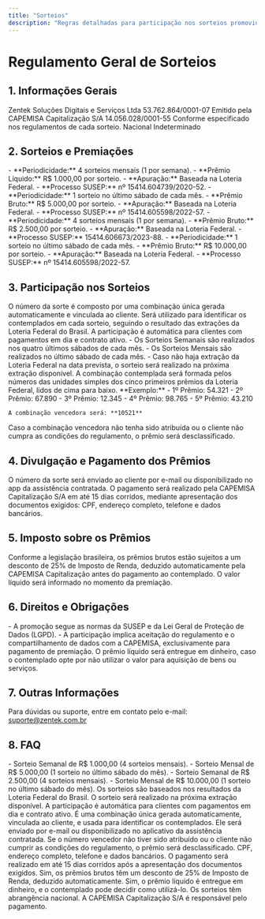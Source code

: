 ```yaml
---
title: "Sorteios"
description: "Regras detalhadas para participação nos sorteios promovidos pela Zentek."
---
```


# Regulamento Geral de Sorteios

## 1. Informações Gerais

<AccordionGroup>
  <Accordion title="Empresa Promotora">
    Zentek Soluções Digitais e Serviços Ltda
  </Accordion>

  <Accordion title="CNPJ Promotora">
    53.762.864/0001-07
  </Accordion>

  <Accordion title="Título de Capitalização">
    Emitido pela CAPEMISA Capitalização S/A
  </Accordion>

  <Accordion title="CNPJ da CAPEMISA">
    14.056.028/0001-55
  </Accordion>

  <Accordion title="Processo SUSEP">
    Conforme especificado nos regulamentos de cada sorteio.
  </Accordion>

  <Accordion title="Abrangência">
    Nacional
  </Accordion>

  <Accordion title="Período de Vigência">
    Indeterminado
  </Accordion>
</AccordionGroup>

## 2. Sorteios e Premiações

<AccordionGroup>
  <Accordion title="Sorteio Semanal de R$ 1.000,00">
    - **Periodicidade:** 4 sorteios mensais (1 por semana).
    - **Prêmio Líquido:** R$ 1.000,00 por sorteio.
    - **Apuração:** Baseada na Loteria Federal.
    - **Processo SUSEP:** nº 15414.604739/2020-52.
  </Accordion>

  <Accordion title="Sorteio Mensal de R$ 5.000,00">
    - **Periodicidade:** 1 sorteio no último sábado de cada mês.
    - **Prêmio Bruto:** R$ 5.000,00 por sorteio.
    - **Apuração:** Baseada na Loteria Federal.
    - **Processo SUSEP:** nº 15414.605598/2022-57.
  </Accordion>

  <Accordion title="Sorteio Semanal de R$ 2.500,00">
    - **Periodicidade:** 4 sorteios mensais (1 por semana).
    - **Prêmio Bruto:** R$ 2.500,00 por sorteio.
    - **Apuração:** Baseada na Loteria Federal.
    - **Processo SUSEP:** 15414.606673/2023-88.
  </Accordion>

  <Accordion title="Sorteio Mensal de R$ 10.000,00">
    - **Periodicidade:** 1 sorteio no último sábado de cada mês.
    - **Prêmio Bruto:** R$ 10.000,00 por sorteio.
    - **Apuração:** Baseada na Loteria Federal.
    - **Processo SUSEP:** nº 15414.605598/2022-57.
  </Accordion>
</AccordionGroup>

## 3. Participação nos Sorteios

<AccordionGroup>
  <Accordion title="Formação do Número da Sorte">
    O número da sorte é composto por uma combinação única gerada automaticamente e vinculada ao cliente. Será utilizado para identificar os contemplados em cada sorteio, seguindo o resultado das extrações da Loteria Federal do Brasil.
  </Accordion>

  <Accordion title="Condições de Participação">
    A participação é automática para clientes com pagamentos em dia e contrato ativo.
  </Accordion>

  <Accordion title="Datas dos Sorteios">
    - Os Sorteios Semanais são realizados nos quatro últimos sábados de cada mês.
    - Os Sorteios Mensais são realizados no último sábado de cada mês.
    - Caso não haja extração da Loteria Federal na data prevista, o sorteio será realizado na próxima extração disponível.
  </Accordion>

  <Accordion title="Regras de Apuração">
    A combinação contemplada será formada pelos números das unidades simples dos cinco primeiros prêmios da Loteria Federal, lidos de cima para baixo.
    **Exemplo:**
    - 1º Prêmio: 54.321
    - 2º Prêmio: 67.890
    - 3º Prêmio: 12.345
    - 4º Prêmio: 98.765
    - 5º Prêmio: 43.210

    A combinação vencedora será: **10521**
  </Accordion>

  <Accordion title="Número da Sorte não contemplado">
    Caso a combinação vencedora não tenha sido atribuída ou o cliente não cumpra as condições do regulamento, o prêmio será desclassificado.
  </Accordion>
</AccordionGroup>

## 4. Divulgação e Pagamento dos Prêmios

<AccordionGroup>
  <Accordion title="Divulgação do Número da Sorte">
    O número da sorte será enviado ao cliente por e-mail ou disponibilizado no app da assistência contratada.
  </Accordion>

  <Accordion title="Pagamento">
    O pagamento será realizado pela CAPEMISA Capitalização S/A em até 15 dias corridos, mediante apresentação dos documentos exigidos: CPF, endereço completo, telefone e dados bancários.
  </Accordion>
</AccordionGroup>

## 5. Imposto sobre os Prêmios

<AccordionGroup>
  <Accordion title="Desconto de Imposto de Renda">
    Conforme a legislação brasileira, os prêmios brutos estão sujeitos a um desconto de 25% de Imposto de Renda, deduzido automaticamente pela CAPEMISA Capitalização antes do pagamento ao contemplado. O valor líquido será informado no momento da premiação.
  </Accordion>
</AccordionGroup>

## 6. Direitos e Obrigações

<AccordionGroup>
  <Accordion title="Responsabilidades">
    - A promoção segue as normas da SUSEP e da Lei Geral de Proteção de Dados (LGPD).
    - A participação implica aceitação do regulamento e o compartilhamento de dados com a CAPEMISA, exclusivamente para pagamento de premiação.
  </Accordion>

  <Accordion title="Direitos do Contemplado">
    O prêmio líquido será entregue em dinheiro, caso o contemplado opte por não utilizar o valor para aquisição de bens ou serviços.
  </Accordion>
</AccordionGroup>

## 7. Outras Informações

Para dúvidas ou suporte, entre em contato pelo e-mail: 
suporte@zentek.com.br

## 8. FAQ

<AccordionGroup>
  <Accordion title="Quais são os tipos de sorteios oferecidos?">
    - Sorteio Semanal de R$ 1.000,00 (4 sorteios mensais).
    - Sorteio Mensal de R$ 5.000,00 (1 sorteio no último sábado do mês).
    - Sorteio Semanal de R$ 2.500,00 (4 sorteios mensais).
    - Sorteio Mensal de R$ 10.000,00 (1 sorteio no último sábado do mês).
  </Accordion>

  <Accordion title="Como os sorteios são realizados?">
    Os sorteios são baseados nos resultados da Loteria Federal do Brasil.
  </Accordion>

  <Accordion title="O que acontece se a Loteria Federal não realizar a extração na data prevista?">
    O sorteio será realizado na próxima extração disponível.
  </Accordion>

  <Accordion title="Como posso participar dos sorteios?">
    A participação é automática para clientes com pagamentos em dia e contrato ativo.
  </Accordion>

  <Accordion title="O que é o número da sorte?">
    É uma combinação única gerada automaticamente, vinculada ao cliente, e usada para identificar os contemplados.
  </Accordion>

  <Accordion title="Como recebo meu número da sorte?">
    Ele será enviado por e-mail ou disponibilizado no aplicativo da assistência contratada.
  </Accordion>

  <Accordion title="O que acontece se o número da sorte não for contemplado?">
    Se o número vencedor não tiver sido atribuído ou o cliente não cumprir as condições do regulamento, o prêmio será desclassificado.
  </Accordion>

  <Accordion title="Quais documentos são necessários para receber o prêmio?">
    CPF, endereço completo, telefone e dados bancários.
  </Accordion>

  <Accordion title="Quanto tempo leva para receber o prêmio?">
    O pagamento será realizado em até 15 dias corridos após a apresentação dos documentos exigidos.
  </Accordion>

  <Accordion title="Os prêmios estão sujeitos a impostos?">
    Sim, os prêmios brutos têm um desconto de 25% de Imposto de Renda, deduzido automaticamente.
  </Accordion>

  <Accordion title="Posso escolher como utilizar o prêmio?">
    Sim, o prêmio líquido é entregue em dinheiro, e o contemplado pode decidir como utilizá-lo.
  </Accordion>

  <Accordion title="Qual é a abrangência dos sorteios?">
    Os sorteios têm abrangência nacional.
  </Accordion>

  <Accordion title="Quem é responsável pelo pagamento dos prêmios?">
    A CAPEMISA Capitalização S/A é responsável pelo pagamento.
  </Accordion>
</AccordionGroup>
